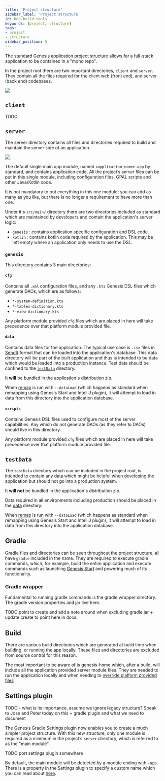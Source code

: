 ```yaml
---
title: 'Project structure'
sidebar_label: 'Project structure'
id: bdo-build-tools
keywords: [project, structure]
tags:
- project
- structure
sidebar_position: 5
---
```


The standard Genesis application project structure allows for a full-stack application to be contained in a "mono repo".

In the project root there are two important directories, `client` and `server`. They contain all the files required for the client web (front end), and server (back end) codebases.

![](/img/003_build-deploy-operate/project-structure/full-project.png)

## `client`

TODO

## `server`

The server directory contains all files and directories required to build and maintain the server side of an application.

![](/img/003_build-deploy-operate/project-structure/server.png)

The default single main app module, named `<application_name>-app` by standard, and contains application code. All the project’s server files can be put in this single module, including configuration files, GPAL scripts and other Java/Kotlin code. 

It is not mandatory to put everything in this one module; you can add as many as you like, but there is no longer a requirement to have more than one.

Under it's `src/main/` directory there are two directories included as standard which are maintained by developers and contain the application's server logic:

- `genesis` : contains application specific configuration and DSL code. 
- `kotlin` : contains kotlin code required by the application. This may be left empty where an application only needs to use the DSL.



### `genesis`
This directory contains 3 main directories:

#### `cfg` 

Contains all `.xml` configuration files, and any `.kts` Genesis DSL files which generate DAOs, which are as follows:

- `*-system-definition.kts`
- `*-tables-dictionary.kts`
- `*-view-dictionary.kts`

Any platform module provided `cfg` files which are placed in here will take precedence over that platform module provided file.

#### `data` 

Contains data files for the application. The typical use case is `.csv` files in [SendIt](/build-deploy-operate/operate/commands/#sendit) format that can be loaded into the application's database. This data directory will be part of the built application and thus is intended to be data which would be loaded into a production instance. Test data should be confined to the [`testData`](#testdata) directory.

It **will** be bundled in the application's distribution zip.

When [remap](/build-deploy-operate/operate/commands/remap/) is run with `--dataLoad` (which happens as standard when remapping using Genesis Start and IntelliJ plugin), it will attempt to load in data from this directory into the application database.


#### `scripts`

Contains Genesis DSL files used to configure most of the server capabilities. Any which do not generate DAOs (as they refer to DAOs) should live in this directory.

Any platform module provided `cfg` files which are placed in here will take precedence over that platform module provided file.

## `testData`

The `testData` directory which can be included in the project root, is intended to contain any data which might be helpful when developing the application but should not go into a production system.

It **will not** be bundled in the application's distribution zip.

Data required in all environments including production should be placed in the [data](#data) directory.

When [remap](/build-deploy-operate/operate/commands/remap/) is run with `--dataLoad` (which happens as standard when remapping using Genesis Start and IntelliJ plugin), it will attempt to load in data from this directory into the application database.

## Gradle

Gradle files and directories can be seen throughout the project structure, all have `gradle` included in the name. They are required to execute gradle commands, which, for example, build the entire application and execute commands such as launching [Genesis Start](/develop/development-environment/genesis-start/) and powering much of its functionality.

### Gradle wrapper
Fundamental to running gradle commands is the gradle wrapper directory. The gradle version properties and jar live here. 

TODO point to create and add a note around when excluding gradle jar + update create to point here in docs.

## Build

There are various build directories which are generated at build time when building, or running the app locally. These files and directories are excluded from source control for this reason.

The most important to be aware of is genesis-home which, after a build, will include all the application provided server module files. They are needed to run the application locally and when needing to [override platform provided files](/develop/server-capabilities/runtime-configuration/site-specific/#overriding-platform-provided-files)



## Settings plugin



TODO - what is its importance, assume we ignore legacy structure? Speak to Jose and Peter today on this + gradle plugin and what we need to document



The Genesis Gradle Settings plugin now enables you to create a much simpler project structure. With this new structure, only one module is required as a minimum in the project’s `server` directory, which is referred to as the "main module". 


TODO port settings plugin somewhere


By default, the main module will be detected by a module ending with `-app`. There is a property in the Settings plugin to specify a custom name which you can read about [here](../settings-plugin/#main-module-name).



